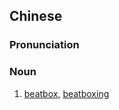 {{also|节奏口技}}
==Chinese==
{{zh-forms|s=节奏口技|type=22}}
{{wikipedia|lang=zh}}

===Pronunciation===
{{zh-pron
|m=jiézòu kǒujì
|cat=n
}}

===Noun===
{{zh-noun}}

# [[beatbox]], [[beatboxing]]